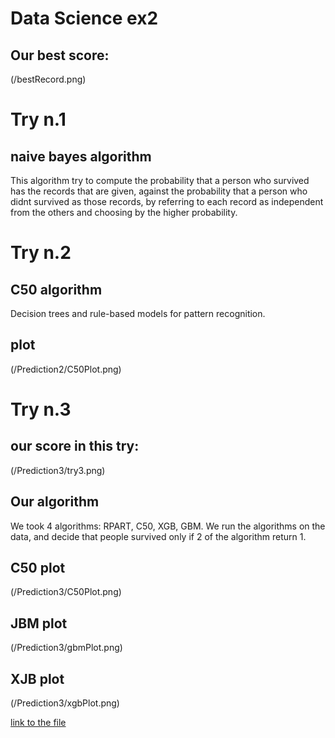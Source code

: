 
# Data Science ex2

## Our best score:

(/bestRecord.png)

# Try n.1
## naive bayes algorithm
This algorithm try to compute the probability that a person who survived has the records that are given, against the probability that a person who didnt survived as those records, by referring to each record as independent from the others and choosing by the higher probability.

# Try n.2
## C50 algorithm
Decision trees and rule-based models for pattern recognition.

## plot
(/Prediction2/C50Plot.png)

# Try n.3
## our score in this try:
(/Prediction3/try3.png)

## Our algorithm
We took 4 algorithms: RPART, C50, XGB, GBM.
We run the algorithms on the data, and decide that people survived only if 2 of the algorithm return 1.

## C50 plot
(/Prediction3/C50Plot.png)

## JBM plot
(/Prediction3/gbmPlot.png)

## XJB plot
(/Prediction3/xgbPlot.png)

[link to the file](https://github.com/naordalal/DataScience-hw2/blob/master/Prediction3/try3.csv)
